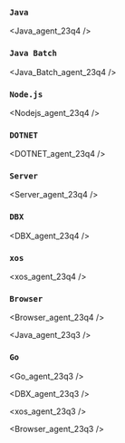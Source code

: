 ### `Java`

<div class='indentTab'>


<Java_agent_23q4 />

</div>

### `Java Batch`


<Java_Batch_agent_23q4 />

### `Node.js`


<Nodejs_agent_23q4 />

### `DOTNET`


<DOTNET_agent_23q4 />

### `Server`


<Server_agent_23q4 />

### `DBX`


<DBX_agent_23q4 />

### `xos`


<xos_agent_23q4 />

### `Browser`


<Browser_agent_23q4 />


<Java_agent_23q3 />

### `Go`


<Go_agent_23q3 />


<DBX_agent_23q3 />


<xos_agent_23q3 />


<Browser_agent_23q3 />
